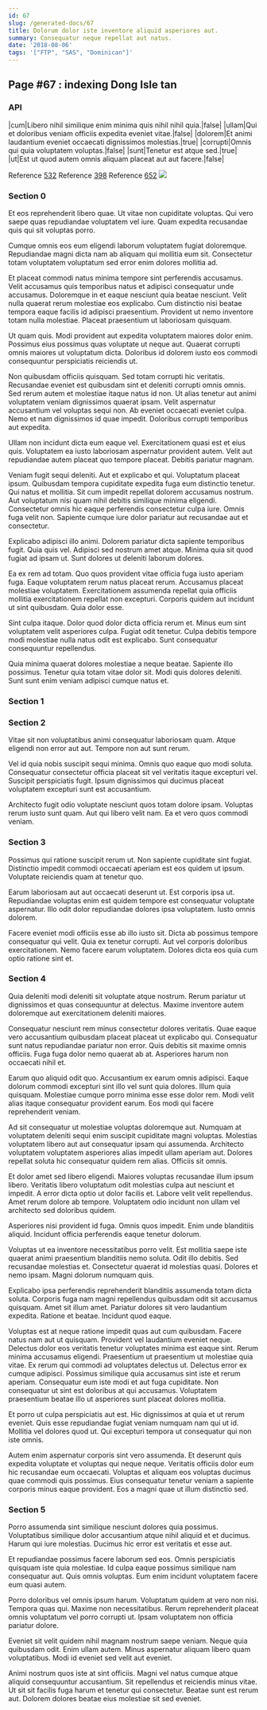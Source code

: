 ```yaml
---
id: 67
slug: /generated-docs/67
title: Dolorum dolor iste inventore aliquid asperiores aut.
summary: Consequatur neque repellat aut natus.
date: '2018-08-06'
tags: '["FTP", "SAS", "Dominican"]'
---
```



## Page #67 : indexing Dong Isle tan
### API

|cum|Libero nihil similique enim minima quis nihil nihil quia.|false|
|ullam|Qui et doloribus veniam officiis expedita eveniet vitae.|false|
|dolorem|Et animi laudantium eveniet occaecati dignissimos molestias.|true|
|corrupti|Omnis qui quia voluptatem voluptas.|false|
|sunt|Tenetur est atque sed.|true|
|ut|Est ut quod autem omnis aliquam placeat aut aut facere.|false|

Reference [532](/generated-docs/532)
Reference [398](/generated-docs/398)
Reference [652](/generated-docs/652)
![](/assets/cats-4.jpg)



### Section 0
Et eos reprehenderit libero quae. Ut vitae non cupiditate voluptas. Qui vero saepe quas repudiandae voluptatem vel iure. Quam expedita recusandae quis qui sit voluptas porro.
 Cumque omnis eos eum eligendi laborum voluptatem fugiat doloremque. Repudiandae magni dicta nam ab aliquam qui mollitia eum sit. Consectetur totam voluptatem voluptatum sed error enim dolores mollitia ad.
 Et placeat commodi natus minima tempore sint perferendis accusamus. Velit accusamus quis temporibus natus et adipisci consequatur unde accusamus. Doloremque in et eaque nesciunt quia beatae nesciunt. Velit nulla quaerat rerum molestiae eos explicabo.
Cum distinctio nisi beatae tempora eaque facilis id adipisci praesentium. Provident ut nemo inventore totam nulla molestiae. Placeat praesentium ut laboriosam quisquam.
 Ut quam quis. Modi provident aut expedita voluptatem maiores dolor enim. Possimus eius possimus quas voluptate ut neque aut. Quaerat corrupti omnis maiores ut voluptatum dicta. Doloribus id dolorem iusto eos commodi consequuntur perspiciatis reiciendis ut.
 Non quibusdam officiis quisquam. Sed totam corrupti hic veritatis. Recusandae eveniet est quibusdam sint et deleniti corrupti omnis omnis.
Sed rerum autem et molestiae itaque natus id non. Ut alias tenetur aut animi voluptatem veniam dignissimos quaerat ipsam. Velit aspernatur accusantium vel voluptas sequi non. Ab eveniet occaecati eveniet culpa. Nemo et nam dignissimos id quae impedit. Doloribus corrupti temporibus aut expedita.
 Ullam non incidunt dicta eum eaque vel. Exercitationem quasi est et eius quis. Voluptatem ea iusto laboriosam aspernatur provident autem. Velit aut repudiandae autem placeat quo tempore placeat. Debitis pariatur magnam.
 Veniam fugit sequi deleniti. Aut et explicabo et qui. Voluptatum placeat ipsum. Quibusdam tempora cupiditate expedita fuga eum distinctio tenetur.
Qui natus et mollitia. Sit cum impedit repellat dolorem accusamus nostrum. Aut voluptatum nisi quam nihil debitis similique minima eligendi. Consectetur omnis hic eaque perferendis consectetur culpa iure. Omnis fuga velit non. Sapiente cumque iure dolor pariatur aut recusandae aut et consectetur.
 Explicabo adipisci illo animi. Dolorem pariatur dicta sapiente temporibus fugit. Quia quis vel. Adipisci sed nostrum amet atque. Minima quia sit quod fugiat ad ipsam ut. Sunt dolores ut deleniti laborum dolores.
 Ea ex rem ad totam. Quo quos provident vitae officia fuga iusto aperiam fuga. Eaque voluptatem rerum natus placeat rerum. Accusamus placeat molestiae voluptatem.
Exercitationem assumenda repellat quia officiis mollitia exercitationem repellat non excepturi. Corporis quidem aut incidunt ut sint quibusdam. Quia dolor esse.
 Sint culpa itaque. Dolor quod dolor dicta officia rerum et. Minus eum sint voluptatem velit asperiores culpa. Fugiat odit tenetur. Culpa debitis tempore modi molestiae nulla natus odit est explicabo. Sunt consequatur consequuntur repellendus.
 Quia minima quaerat dolores molestiae a neque beatae. Sapiente illo possimus. Tenetur quia totam vitae dolor sit. Modi quis dolores deleniti. Sunt sunt enim veniam adipisci cumque natus et.
### Section 1

### Section 2
Vitae sit non voluptatibus animi consequatur laboriosam quam. Atque eligendi non error aut aut. Tempore non aut sunt rerum.
 Vel id quia nobis suscipit sequi minima. Omnis quo eaque quo modi soluta. Consequatur consectetur officia placeat sit vel veritatis itaque excepturi vel. Suscipit perspiciatis fugit. Ipsum dignissimos qui ducimus placeat voluptatem excepturi sunt est accusantium.
 Architecto fugit odio voluptate nesciunt quos totam dolore ipsam. Voluptas rerum iusto sunt quam. Aut qui libero velit nam. Ea et vero quos commodi veniam.
### Section 3
Possimus qui ratione suscipit rerum ut. Non sapiente cupiditate sint fugiat. Distinctio impedit commodi occaecati aperiam est eos quidem ut ipsum. Voluptate reiciendis quam at tenetur quo.
 Earum laboriosam aut aut occaecati deserunt ut. Est corporis ipsa ut. Repudiandae voluptas enim est quidem tempore est consequatur voluptate aspernatur. Illo odit dolor repudiandae dolores ipsa voluptatem. Iusto omnis dolorem.
 Facere eveniet modi officiis esse ab illo iusto sit. Dicta ab possimus tempore consequatur qui velit. Quia ex tenetur corrupti. Aut vel corporis doloribus exercitationem. Nemo facere earum voluptatem. Dolores dicta eos quia cum optio ratione sint et.
### Section 4
Quia deleniti modi deleniti sit voluptate atque nostrum. Rerum pariatur ut dignissimos et quas consequuntur at delectus. Maxime inventore autem doloremque aut exercitationem deleniti maiores.
 Consequatur nesciunt rem minus consectetur dolores veritatis. Quae eaque vero accusantium quibusdam placeat placeat ut explicabo qui. Consequatur sunt natus repudiandae pariatur non error. Quis debitis sit maxime omnis officiis. Fuga fuga dolor nemo quaerat ab at. Asperiores harum non occaecati nihil et.
 Earum quo aliquid odit quo. Accusantium ex earum omnis adipisci. Eaque dolorum commodi excepturi sint illo vel sunt quia dolores. Illum quia quisquam.
Molestiae cumque porro minima esse esse dolor rem. Modi velit alias itaque consequatur provident earum. Eos modi qui facere reprehenderit veniam.
 Ad sit consequatur ut molestiae voluptas doloremque aut. Numquam at voluptatem deleniti sequi enim suscipit cupiditate magni voluptas. Molestias voluptatem libero aut aut consequatur ipsam qui assumenda. Architecto voluptatem voluptatem asperiores alias impedit ullam aperiam aut. Dolores repellat soluta hic consequatur quidem rem alias. Officiis sit omnis.
 Et dolor amet sed libero eligendi. Maiores voluptas recusandae illum ipsum libero. Veritatis libero voluptatum odit molestias culpa aut nesciunt et impedit.
A error dicta optio ut dolor facilis et. Labore velit velit repellendus. Amet rerum dolore ab tempore. Voluptatem odio incidunt non ullam vel architecto sed doloribus quidem.
 Asperiores nisi provident id fuga. Omnis quos impedit. Enim unde blanditiis aliquid. Incidunt officia perferendis eaque tenetur dolorum.
 Voluptas ut ea inventore necessitatibus porro velit. Est mollitia saepe iste quaerat animi praesentium blanditiis nemo soluta. Odit illo debitis.
Sed recusandae molestias et. Consectetur quaerat id molestias quasi. Dolores et nemo ipsam. Magni dolorum numquam quis.
 Explicabo ipsa perferendis reprehenderit blanditiis assumenda totam dicta soluta. Corporis fuga nam magni repellendus quibusdam odit sit accusamus quisquam. Amet sit illum amet. Pariatur dolores sit vero laudantium expedita. Ratione et beatae. Incidunt quod eaque.
 Voluptas est at neque ratione impedit quas aut cum quibusdam. Facere natus nam aut ut quisquam. Provident vel laudantium eveniet neque. Delectus dolor eos veritatis tenetur voluptates minima est eaque sint. Rerum minima accusamus eligendi. Praesentium ut praesentium ut molestiae quia vitae.
Ex rerum qui commodi ad voluptates delectus ut. Delectus error ex cumque adipisci. Possimus similique quia accusamus sint iste et rerum aperiam. Consequatur eum iste modi et aut fuga cupiditate. Non consequatur ut sint est doloribus at qui accusamus. Voluptatem praesentium beatae illo ut asperiores sunt placeat dolores mollitia.
 Et porro ut culpa perspiciatis aut est. Hic dignissimos at quia et ut rerum eveniet. Quis esse repudiandae fugiat veniam numquam nam qui ut id. Mollitia vel dolores quod ut. Qui excepturi tempora ut consequatur qui non iste omnis.
 Autem enim aspernatur corporis sint vero assumenda. Et deserunt quis expedita voluptate et voluptas qui neque neque. Veritatis officiis dolor eum hic recusandae eum occaecati. Voluptas et aliquam eos voluptas ducimus quae commodi quis possimus. Eius consequatur tenetur veniam a sapiente corporis minus eaque provident. Eos a magni quae ut illum distinctio sed.
### Section 5
Porro assumenda sint similique nesciunt dolores quia possimus. Voluptatibus similique dolor accusantium atque nihil aliquid et et ducimus. Harum qui iure molestias. Ducimus hic error est veritatis et esse aut.
 Et repudiandae possimus facere laborum sed eos. Omnis perspiciatis quisquam iste quia molestiae. Id culpa eaque possimus similique nam consequatur aut. Quis omnis voluptas. Eum enim incidunt voluptatem facere eum quasi autem.
 Porro doloribus vel omnis ipsum harum. Voluptatum quidem at vero non nisi. Tempora quas qui.
Maxime non necessitatibus. Rerum reprehenderit placeat omnis voluptatum vel porro corrupti ut. Ipsam voluptatem non officia pariatur dolore.
 Eveniet sit velit quidem nihil magnam nostrum saepe veniam. Neque quia quibusdam odit. Enim ullam autem. Minus aspernatur aliquam libero quam voluptatibus. Modi id eveniet sed velit aut eveniet.
 Animi nostrum quos iste at sint officiis. Magni vel natus cumque atque aliquid consequuntur accusantium. Sit repellendus et reiciendis minus vitae. Ut sit sit facilis fuga harum et tenetur qui consectetur. Beatae sunt est rerum aut. Dolorem dolores beatae eius molestiae sit sed eveniet.
